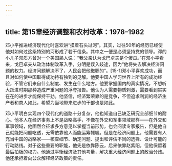 ```yaml
---
---
---
```

title: 第15章经济调整和农村改革：1978–1982
---







邓小平推进经济现代化时喜欢讲“摸着石头过河”。其实，过往50年的经历已经使他对如何过这条特别的河形成了若干信条。其中之一便是必须坚持党的领导。邓的小儿子邓质方曾对一个美国熟人说：“我父亲认为戈巴卓夫是个傻瓜。”在邓小平看来，戈巴卓夫从政治体制改革入手，分明是误入歧途，因为“他将失去解决经济问题的权力。经济问题解决不了，人民会把他撤职的”。[15-1]邓小平喜欢成功，而且对如何使中国取得成功持有独到的见解。他要中国人学习世界上所有的成功经验，不管它们来自什么制度、发生在什么地方。他要掌握国内的真实情况，不想听大跃进时期那种造成严重问题的浮夸报告。他认为人需要物质刺激，需要看到实实在在的进步才能保持干劲。他坚信，经济繁荣靠的是竞争，不但追求利润的经济生产者和商人如此，希望为当地带来进步的干部也是如此。

邓小平明白实现四个现代化的道路十分复杂，他也知道自己缺乏研究全部细节的耐心。他本人在经济事务上不是战略高手，不像在外交和军事领域那样——在外交和军事领域，他固然会征求多方意见以掌握当前形势，也会阅读专家报告，但是他自己就能把问题吃透，无需依靠他人而能运筹帷幄。但是在经济问题上，他需要有人充当中国的战略家——核查细节、确定问题、提出和评估不同的选择、设计可能的行动路线。对于这些重要的职能，他先是依靠陈云，后来依靠赵紫阳，但他保留着最后拍板的权力。他通过平衡经济及其他考量，解决重大经济问题上的政治分歧。他还承担着向公众解释经济政策的责任。
